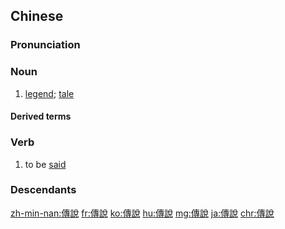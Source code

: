 {{also|传说}}
==Chinese==
{{zh-forms|s=传说}}

===Pronunciation===
{{zh-pron
|m=chuánshuō
|ma=Zh-chuánshuo.ogg
|c=cyun4 syut3
|h=pfs=chhòn-sot
|mn=qz,xm:toân-soat/kh,tp,zz:thoân-soat
|cat=n,v
}}

===Noun===
{{zh-noun}}

# [[legend]]; [[tale]]
#: {{zh-x|傳說 中 的 英雄|'''legendary''' hero}}

====Derived terms====
{{zh-der|民間傳說}}

===Verb===
{{zh-verb}}

# to be [[said]] {{gloss|of folktales, legends, etc.}}

===Descendants===
{{CJKV|傳說|s=伝説|でんせつ|전설|truyền thuyết}}

[[zh-min-nan:傳說]]
[[fr:傳說]]
[[ko:傳說]]
[[hu:傳說]]
[[mg:傳說]]
[[ja:傳說]]
[[chr:傳說]]